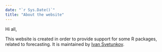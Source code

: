```yaml
---
date: "`r Sys.Date()`"
title: "About the website"
---
```


Hi all,

This website is created in order to provide support for some R packages, related to forecasting. It is maintained by [Ivan Svetunkov](https://forecasting.svetunkov.ru).